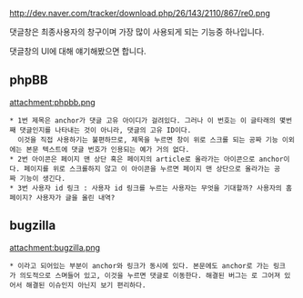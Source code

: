 http://dev.naver.com/tracker/download.php/26/143/2110/867/re0.png

댓글창은 최종사용자의 창구이며 가장 많이 사용되게 되는 기능중 하나입니다.

댓글창의 UI에 대해 얘기해봤으면 합니다.
== phpBB ==
attachment:phpbb.png

 * 1번 제목은 anchor가 댓글 고유 아이디가 걸려있다. 그러나 이 번호는 이 글타래의 몇번째 댓글인지를 나타내는 것이 아니라, 댓글의 고유 ID이다.
   이것을 직접 사용하기는 불편하므로, 제목을 누르면 창이 위로 스크롤 되는 공짜 기능 이외에는 본문 텍스트에 댓글 번호가 인용되는 예가 거의 없다.
 * 2번 아이콘은 페이지 맨 상단 혹은 페이지의 article로 올라가는 아이콘으로 anchor이다. 페이지를 위로 스크롤하지 않고 이 아이콘을 누르면 페이지 맨 상단으로 올라가는 공짜 기능이 생긴다.
 * 3번 사용자 id 링크 : 사용자 id 링크를 누르는 사용자는 무엇을 기대할까? 사용자의 홈페이지? 사용자가 글을 올린 내역?
== bugzilla ==
attachment:bugzilla.png
 * {{{Comment #68}}}이라고 되어있는 부분이 anchor와 링크가 동시에 있다. 본문에도 anchor로 가는 링크가 의도적으로 스며들어 있고, 이것을 누르면 댓글로 이동한다. 해결된 버그는 {{{<del>}}}로 그어져 있어서 해결된 이슈인지 아닌지 보기 편리하다.
